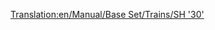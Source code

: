[[Translation:en/Manual/Base Set/Trains/SH '30']]
{{hu/Manual/Base Set/Trains/Navbox Mozdonyok}}
{{hu/Manual/Base Set/Trains/Vonatok|Name=SH "30"
|Image=[[File:en/Manual/Base Set/Trains/Sh30.png]]
|Cost=£30,468 ($60.936) 
|Speed=160 km/h (100 mph)
|Weight=84 t
|Power=3,600 LE (2.685 kW)
|Annual=£2,531 ($5.062)
|Designed=1965
|Lifespan=23
|Capacity=N/A
|Leírás=Általában ez az első villamosmozdony, mely a játékban a játékos számára elérhetővé válik. Nem annyira gyors, mint a dízel [[hu/Manual/Base Set/Trains/Floss '47'|Floss "47"]], viszont 28 tonnával könnyebb, és sokkal, 1080 LE-vel erősebb. Használata így a játékmenetben azonnali javulást eredményez, és általában jó választás a hosszabb, lassabb vonatok esetén.

|Valósság=Az SH "30" valójában a ''British Rail 86'' sorozat, egy 160 km/h végsebességre képes villamosmozdony, amit elsősorban arra terveztek, hogy expressz vonatokat húzzon föl s alá a [http://hu.wikipedia.org/wiki/West_Coast_Main_Line West Coast Main Line]-on, Anglia legforgalmasabb fővonalán. A British Rail 101 sorozathoz hasonlóan (melynek OpenTTD-beli megfelelője a [[hu/Manual/Base Set/Trains/Manley-Morel DMU|Manley-Morel DMU]]) ezek a gépek a korai 1960-as évekre datálhatók, a West Coast Main Line eredeti villamossági rendszerével együtt. Hihetetlen, de néhányat időnként még ma is látni a West Coast Main Line-on. Leginkább Kelet-Angliában van még használatban.
}}